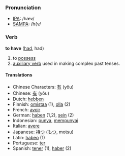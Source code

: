 === Pronunciation ===
*[[w:IPA|IPA]]: /hæv/
*[[w:SAMPA|SAMPA]]: /h{v/

=== Verb ===
'''to have''' ([[had]], had)

# to [[possess]]
# [[auxiliary verb]] used in making complex past tenses.

==== Translations ====
*Chinese Characters: [[有]] (yǒu)
*Chinese: [[有]] (yǒu)
*Dutch: [[hebben]]
*Finnish: [[omistaa]] (1), [[olla]] (2)
*French: [[avoir]]
*German: [[haben]] (1,2), [[sein]] (2)
*Indonesian: [[punya]], [[punya|mempunyai]]
*Italian: [[avere]]
*Japanese: [[持つ]] ([[もつ]], motsu)
*Latin: [[habeo]] (1)
*Portuguese: [[ter]]
*Spanish: [[tener]] (1), [[haber]] (2)